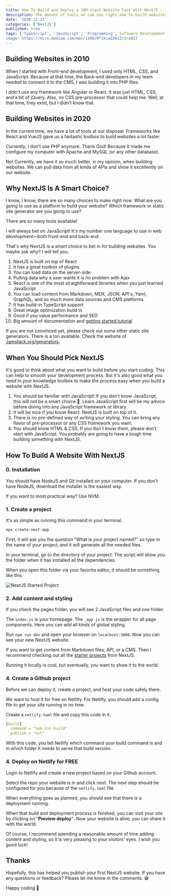 ```yaml
---
title: How To Build and Deploy a JAM-stack Website Fast With NextJS — in 5 steps
description: The amount of tools we can use right now to build websites is mindblowing
date: '2020-12-21'
categories: ['NextJS']
published: true
tags: ['TypeScript', 'JavaScript', 'Programming', Software Development']
image: https://miro.medium.com/max/1400/0*lKcwQ2biZcSro827
---
```


## Building Websites in 2010

When I started with Front-end development, I used only HTML, CSS, and JavaScript. Because at that time, the Back-end developers in my team needed to connect it to the CMS, I was building it into PHP files.

I didn't use any framework like Angular or React. It was just HTML, CSS, and a bit of jQuery. Also, no CSS pre-processor that could help me. Well, at that time, they exist, but I didn't know that.

## Building Websites in 2020

In the current time, we have a lot of tools at our disposal. Frameworks like React and VueJS gave us a fantastic toolbox to build websites a lot faster.

Currently, I don't use PHP anymore. Thank God! Because It made me configure my computer with Apache and MySQL (or any other database).

No! Currently, we have it so much better, in my opinion, when building websites. We can pull data from all kinds of APIs and show it excellently on our website. 

## Why NextJS Is A Smart Choice?

I know, I know, there are so many choices to make right now. What are you going to use as a platform to build your website? Which framework or static site generator are you going to use?

There are so many tools available!

I will always bet on JavaScript! It's my number one language to use in web development—both front-end and back-end.

That's why NextJS is a smart choice to bet in for building websites. You maybe ask why? I will tell you.

1. NextJS is built on top of React
2. It has a great toolbox of plugins
3. You can load data on the server-side
4. Pulling data why a user wants it is no problem with Ajax
5. React is one of the most straightforward libraries when you just learned JavaScript
6. You can load content from Markdown, MDX, JSON, API's, Yaml, GraphQL, and so much more data sources and CMS platforms
7. It has build-in TypeScript support
8. Great image optimization build in
9. Good if you value performance and SEO
10. Big amount of documentation and [getting started tutorial](https://nextjs.org/learn/basics/create-nextjs-app)

If you are not convinced yet, please check out some other static site generators. There is a ton available. Check the website of [Jamstack.org/generators](https://jamstack.org/generators/).

## When You Should Pick NextJS

It's good to think about what you want to build before you start coding. This can help to smooth your development process. But it's also good what you need in your knowledge toolbox to make the process easy when you build a website with NextJS.

1. You should be familiar with JavaScript! If you don't know JavaScript, this will not be a smart choice 🥴. Learn JavaScript first will be my advice before diving into any JavaScript framework or library.
2. It will be nice if you know React. NextJS is built on top of it.
3. There is no pre-defined way of writing your styling. You can bring any flavor of pre-processor or any CSS framework you want.
4. You should know HTML & CSS. If you don't know them, please don't start with JavaScript. You probably are going to have a tough time building something with NextJS.

## How To Build A Website With NextJS

### 0. Installation

You should have NodeJS and Git installed on your computer. If you don't have NodeJS, download the installer is the easiest way.

If you want to most practical way? Use NVM.

### 1. Create a project

It's as simple as running this command in your terminal.

```bash
npx create-next-app
```

First, it will ask you the question "What is your project named?" so type in the name of your project, and it will generate all the needed files.

In your terminal, go to the directory of your project. The script will show you the folder when it has installed all the dependencies.

When you open this folder via your favorite editor, it should be something like this.

![NextJS Started Project](https://miro.medium.com/max/1400/1*OGX09m-Kx_a723gcm5pJ2Q.png)

### 2. Add content and styling

If you check the pages folder, you will see 2 JavaScript files and one folder. 

The `index.js` is your homepage. The `_app.js` is the wrapper for all page components. Here you can add all kinds of global styling.

Run `npm run dev` and open your browser on `localhost:3000`. Now you can see your new NextJS website.

If you want to get content from Markdown files, API, or a CMS. Then I recommend checking out all the [starter projects](https://nextjs.org/docs/basic-features/data-fetching) from NextJS.

Running it locally is cool, but eventually, you want to show it to the world. 

### 4. Create a Github project

Before we can deploy it, create a project, and host your code safely there.

We want to host it for free on Netlify. For Netlify, you should add a config file to get your site running in no time.

Create a `netlify.toml` file and copy this code in it.

```yaml
[build]
  command = "npm run build"
  publish = "out"
```

With this code, you tell Netlify which command your build command is and in which folder it needs to serve that build version.

### 4. Deploy on Netlify for FREE

Login to Netlify and create a new project based on your Github account.

Select the repo your website is in and click next. The next step should be configured for you because of the `netlify.toml` file.

When everything goes as planned, you should see that there is a deployment running.

When that build and deployment process is finished, you can visit your site by clicking on "**Preview deploy**"**.** Now your website is alive, you can share it with the world.

Of course, I recommend spending a reasonable amount of time adding content and styling, so it is very pleasing to your visitors' eyes. I wish you good luck!

## Thanks

Hopefully, this has helped you publish your first NextJS website. If you have any questions or feedback? Please let me know in the comments. 😁

Happy coding 🚀
